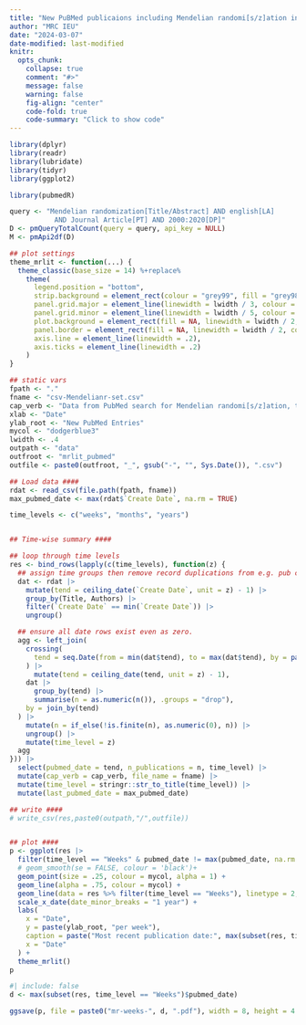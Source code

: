 ```yaml
---
title: "New PuBMed publicaions including Mendelian randomi[s/z]ation in the title only"
author: "MRC IEU"
date: "2024-03-07"
date-modified: last-modified
knitr:
  opts_chunk: 
    collapse: true
    comment: "#>"
    message: false
    warning: false
    fig-align: "center"
    code-fold: true
    code-summary: "Click to show code"
---
```


```r
library(dplyr)
library(readr)
library(lubridate)
library(tidyr)
library(ggplot2)
```

```r
library(pubmedR)

query <- "Mendelian randomization[Title/Abstract] AND english[LA]
           AND Journal Article[PT] AND 2000:2020[DP]"
D <- pmQueryTotalCount(query = query, api_key = NULL)
M <- pmApi2df(D)
```

```r
## plot settings
theme_mrlit <- function(...) {
  theme_classic(base_size = 14) %+replace%
    theme(
      legend.position = "bottom",
      strip.background = element_rect(colour = "grey99", fill = "grey98"),
      panel.grid.major = element_line(linewidth = lwidth / 3, colour = "grey"),
      panel.grid.minor = element_line(linewidth = lwidth / 5, colour = "grey"),
      plot.background = element_rect(fill = NA, linewidth = lwidth / 2, colour = "grey"),
      panel.border = element_rect(fill = NA, linewidth = lwidth / 2, colour = "grey"),
      axis.line = element_line(linewidth = .2),
      axis.ticks = element_line(linewidth = .2)
    )
}

## static vars
fpath <- "."
fname <- "csv-Mendelianr-set.csv"
cap_verb <- "Data from PubMed search for Mendelian randomi[s/z]ation, title only. "
xlab <- "Date"
ylab_root <- "New PubMed Entries"
mycol <- "dodgerblue3"
lwidth <- .4
outpath <- "data"
outfroot <- "mrlit_pubmed"
outfile <- paste0(outfroot, "_", gsub("-", "", Sys.Date()), ".csv")

## Load data ####
rdat <- read_csv(file.path(fpath, fname))
max_pubmed_date <- max(rdat$`Create Date`, na.rm = TRUE)

time_levels <- c("weeks", "months", "years")


## Time-wise summary ####

## loop through time levels
res <- bind_rows(lapply(c(time_levels), function(z) {
  ## assign time groups then remove record duplications from e.g. pub comments
  dat <- rdat |>
    mutate(tend = ceiling_date(`Create Date`, unit = z) - 1) |>
    group_by(Title, Authors) |>
    filter(`Create Date` == min(`Create Date`)) |>
    ungroup()

  ## ensure all date rows exist even as zero.
  agg <- left_join(
    crossing(
      tend = seq.Date(from = min(dat$tend), to = max(dat$tend), by = paste(1, gsub("s$", "", z)))
    ) |>
      mutate(tend = ceiling_date(tend, unit = z) - 1),
    dat |>
      group_by(tend) |>
      summarise(n = as.numeric(n()), .groups = "drop"),
    by = join_by(tend)
  ) |>
    mutate(n = if_else(!is.finite(n), as.numeric(0), n)) |>
    ungroup() |>
    mutate(time_level = z)
  agg
})) |>
  select(pubmed_date = tend, n_publications = n, time_level) |>
  mutate(cap_verb = cap_verb, file_name = fname) |>
  mutate(time_level = stringr::str_to_title(time_level)) |>
  mutate(last_pubmed_date = max_pubmed_date)

## write ####
# write_csv(res,paste0(outpath,"/",outfile))


## plot ####
p <- ggplot(res |>
  filter(time_level == "Weeks" & pubmed_date != max(pubmed_date, na.rm = FALSE)), aes(pubmed_date, n_publications)) +
  # geom_smooth(se = FALSE, colour = 'black')+
  geom_point(size = .25, colour = mycol, alpha = 1) +
  geom_line(alpha = .75, colour = mycol) +
  geom_line(data = res %>% filter(time_level == "Weeks"), linetype = 2, alpha = .75, colour = mycol) +
  scale_x_date(date_minor_breaks = "1 year") +
  labs(
    x = "Date",
    y = paste(ylab_root, "per week"),
    caption = paste("Most recent publication date:", max(subset(res, time_level == "Weeks")$pubmed_date)),
    x = "Date"
  ) +
  theme_mrlit()
p
```

```r
#| include: false
d <- max(subset(res, time_level == "Weeks")$pubmed_date)

ggsave(p, file = paste0("mr-weeks-", d, ".pdf"), width = 8, height = 4.5)
```
